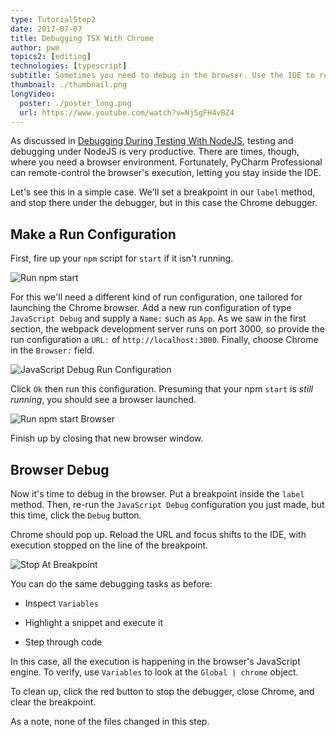 ```yaml
---
type: TutorialStep2
date: 2017-07-07
title: Debugging TSX With Chrome
author: pwe
topics2: [editing]
technologies: [typescript]
subtitle: Sometimes you need to debug in the browser. Use the IDE to remote control Chrome during debugging.
thumbnail: ./thumbnail.png
longVideo:
  poster: ./poster_long.png
  url: https://www.youtube.com/watch?v=Nj5gFH4vBZ4
---
```


As discussed in [Debugging During Testing With NodeJS](../nodejs_debugging/),
testing and debugging under NodeJS is very productive. There are times,
though, where you need a browser environment. Fortunately, PyCharm
Professional can remote-control the browser's execution, letting you stay
inside the IDE.

Let's see this in a simple case. We'll set a breakpoint in our `label`
method, and stop there under the debugger, but in this case the Chrome
debugger.

## Make a Run Configuration

First, fire up your `npm` script for `start` if it isn't running.

![Run npm start](./screenshots/run_start.png)

For this we'll need a different kind of run configuration, one tailored
for launching the Chrome browser. Add a new run configuration of type
`JavaScript Debug` and supply a `Name:` such as `App`. As we
saw in the first section, the webpack development server runs on port
3000, so provide the run configuration a `URL:` of
`http://localhost:3000`. Finally, choose Chrome in the `Browser:` field.

![JavaScript Debug Run Configuration](./screenshots/run_configuration.png)

Click `Ok` then run this configuration. Presuming that your npm `start`
is *still running*, you should see a browser launched.

![Run npm start Browser](./screenshots/run_start_browser.png)

Finish up by closing that new browser window.

## Browser Debug

Now it's time to debug in the browser. Put a breakpoint inside the
`label` method. Then, re-run the `JavaScript Debug` configuration you just
made, but this time, click the `Debug` button.

Chrome should pop up. Reload the URL and focus shifts to the IDE, with
execution stopped on the line of the breakpoint.

![Stop At Breakpoint](./screenshots/stop_execution.png)

You can do the same debugging tasks as before:

- Inspect `Variables`

- Highlight a snippet and execute it

- Step through code

In this case, all the execution is happening in the browser's JavaScript
engine. To verify, use `Variables` to look at the `Global | chrome`
object.

To clean up, click the red button to stop the debugger, close Chrome, and
clear the breakpoint.

As a note, none of the files changed in this step.
